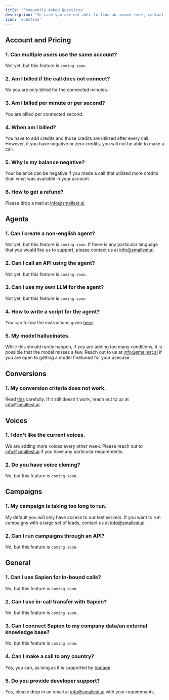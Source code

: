 ```yaml
---
title: 'Frequently Asked Questions'
description: 'In case you are not able to find an answer here, contact us at info@smallest.ai'
icon: 'question'
---
```


## Account and Pricing

### 1. Can multiple users use the same account?
Not yet, but this feature is `coming soon`.

### 2. Am I billed if the call does not connect?
No you are only billed for the connected minutes.

### 3. Am I billed per minute or per second?
You are billed per connected second.

### 4. When am I billed?
You have to add credits and those credits are utilized after every call. However,
if you have negative or zero credits, you will not be able to make a call.

### 5. Why is my balance negative?
Your balance can be negative if you made a call that utilized more credits than what was available in your account.

### 6. How to get a refund?
Please drop a mail at info@smallest.ai.

## Agents

### 1. Can I create a non-english agent?
Not yet, but this feature is `coming soon`. If there is any particular language that you would like us to 
support, please contact us at info@smallest.ai.

### 2. Can I call an API using the agent?
Not yet, but this feature is `coming soon`.

### 3. Can I use my own LLM for the agent?
Not yet, but this feature is `coming soon`.

### 4. How to write a script for the agent?
You can follow the instructions given [here](/essentials/scripts#how-to-write-a-script).

### 5. My model hallucinates.
While this should rarely happen, if you are adding too many conditions, it is possible that the model misses a few.
Reach out to us at info@smallest.ai if you are open to getting a model finetuned for your usecase.

## Conversions

### 1. My conversion criteria does not work.
Read [this](/essentials/conversions/#how-to-create-a-conversion) carefully. If it still doesn't work, reach out to us at info@smallest.ai.

## Voices

### 1. I don't like the current voices.
We are adding more voices every other week. Please reach out to info@smallest.ai if you have any particular requirements.

### 2. Do you have voice cloning?
No, but this feature is `coming soon`.

## Campaigns

### 1. My campaign is taking too long to run.
My default you will only have access to our test servers. If you want to run campaigns with a large set of leads,
contact us at info@smallest.ai.

### 2. Can I run campaigns through an API?
No, but this feature is `coming soon`.

## General

### 1. Can I use Sapien for in-bound calls?
No, but this feature is `coming soon`.

### 2. Can I use in-call transfer with Sapien?
No, but this feature is `coming soon`.

### 3. Can I connect Sapien to my company data/an external knowledge base?
No, but this feature is `coming soon`.

### 4. Can I make a call to any country?
Yes, you can, as long as it is supported by [Vonage](https://www.vonage.com/)

### 5. Do you provide developer support?
Yes, please drop in an email at info@smallest.ai with your requirements.
